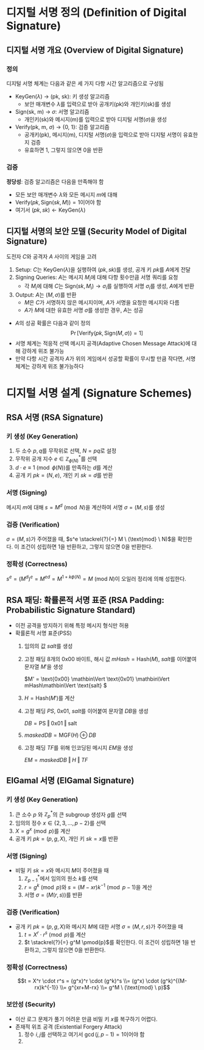 # 디지털 서명 정의 (Definition of Digital Signature)
## 디지털 서명 개요 (Overview of Digital Signature)
### 정의
디지털 서명 체계는 다음과 같은 세 가지 다항 시간 알고리즘으로 구성됨
- KeyGen($\lambda$) $\rightarrow$ (pk, sk): 키 생성 알고리즘
	- 보안 매개변수 $\lambda$를 입력으로 받아 공개키(pk)와 개인키(sk)를 생성
- Sign(sk, m) $\rightarrow$ $\sigma$: 서명 알고리즘
	- 개인키(sk)와 메시지(m)를 입력으로 받아 디지털 서명($\sigma$)을 생성
- Verify(pk, m, $\sigma$) $\rightarrow$ {0, 1}: 검증 알고리즘
	- 공개키(pk), 메시지(m), 디지털 서명($\sigma$)을 입력으로 받아 디지털 서명이 유효한지 검증
	- 유효하면 1, 그렇지 않으면 0을 반환

### 검증
**정당성**: 검증 알고리즘은 다음을 만족해야 함
- 모든 보안 매개변수 $\lambda$와 모든 메시지 $m$에 대해
- $\text{Verify}(pk, \text{Sign}(sk, M)) = 1$이어야 함
- 여기서 $(pk, sk) \leftarrow \text{KeyGen}(\lambda)$

## 디지털 서명의 보안 모델 (Security Model of Digital Signature)
도전자 $C$와 공격자 $A$ 사이의 게임을 고려
1. Setup: $C$는 KeyGen($\lambda$)을 실행하여 $(pk, sk)$를 생성, 공개 키 $pk$를 $A$에게 전달
2. Signing Queries: $A$는 메시지 $M_i$에 대해 다항 횟수만큼 서명 쿼리를 요청
	- 각 $M_i$에 대해 $C$는 $\text{Sign}(sk, M_i) → \sigma_i$를 실행하여 서명 $\sigma_i$를 생성, $A$에게 반환
3. Output: $A$는 $(M, \sigma)$를 반환
	- $M$은 $C$가 서명하지 않은 메시지이며, $A$가 서명을 요청한 메시지와 다름
	- $A$가 $M$에 대한 유효한 서명 $\sigma$를 생성한 경우, $A$는 성공

- $A$의 성공 확률은 다음과 같이 정의
$$\Pr[\text{Verify}(pk, \text{Sign}(M, \sigma)) = 1]$$
- 서명 체계는 적응적 선택 메시지 공격(Adaptive Chosen Message Attack)에 대해 강하게 위조 불가능
- 만약 다항 시간 공격자 $A$가 위의 게임에서 성공할 확률이 무시할 만큼 작다면, 서명 체계는 강하게 위조 불가능하다

# 디지털 서명 설계 (Signature Schemes)
## RSA 서명 (RSA Signature)
### 키 생성 (Key Generation)
1. 두 소수 $p, q$를 무작위로 선택, $N = pq$로 설정
2. 무작위 공개 지수 $e \in \mathbb{Z}^*_{\phi(N)}$를 선택
3. $d \cdot e \equiv 1 \pmod{\phi(N)}$를 만족하는 $d$를 계산
4. 공개 키 $pk = (N, e)$, 개인 키 $sk = d$를 반환

### 서명 (Signing)
메시지 $m$에 대해 $s = M^d \pmod{N}$을 계산하여 서명 $\sigma =(M, s)$를 생성

### 검증 (Verification)
$\sigma = (M, s)$가 주어졌을 때, $s^e \stackrel{?}{=} M \ (\text{mod} \ N)$을 확인한다. 이 조건이 성립하면 1을 반환하고, 그렇지 않으면 0을 반환한다.

### 정확성 (Correctness)
$s^e = (M^d)^e = M^{ed} = M^{1 + k\phi(N)} = M \ (\text{mod} \ N)$이 오일러 정리에 의해 성립한다.

## RSA 패딩: 확률론적 서명 표준 (RSA Padding: Probabilistic Signature Standard)
- 이전 공격을 방지하기 위해 특정 메시지 형식만 허용
- 확률론적 서명 표준(PSS)
	1. 임의의 값 $salt$를 생성
	2. 고정 패딩 8개의 0x00 바이트, 해시 값 $mHash = \text{Hash}(M)$, $salt$를 이어붙여 문자열 $M'$을 생성
	
		$M' = \text{0x00} \mathbin\Vert \text{0x01} \mathbin\Vert mHash\mathbin\Vert \text{salt} $
	4. $H = \text{Hash}(M')$를 계산
	5. 고정 패딩 $PS$, $0x01$, $salt$를 이어붙여 문자열 $DB$을 생성
		
		$DB = \text{PS} \mathbin\Vert \text{0x01} \mathbin\Vert \text{salt}$
	7. $maskedDB = \text{MGF}(H) \oplus DB$
	8. 고정 패딩 $TF$를 위해 인코딩된 메시지 $EM$을 생성
		
		$EM = maskedDB \mathbin\Vert H\mathbin\Vert TF$

## ElGamal 서명 (ElGamal Signature)
### 키 생성 (Key Generation)
1. 큰 소수 $p$ 와 $\mathbb{Z}_p^*$의 큰 subgroup 생성자 $g$를 선택
2. 임의의 정수 $x \in \{2, 3, \ldots, p-2\}$를 선택
3. $X = g^x \pmod{p}$를 계산
4. 공개 키 $pk = (p, g, X)$, 개인 키 $sk = x$를 반환

### 서명 (Signing)
- 비밀 키 $sk = x$와 메시지 $M$이 주어졌을 때
	1. $\mathbb{Z}_{p-1}^*$에서 임의의 원소 $k$를 선택
	2. $r = g^k \pmod{p}$와 $s = (M - xr)k^{-1} \pmod{p-1}$을 계산
	3. 서명 $\sigma = (M(r, s))$를 반환

### 검증 (Verification)
- 공개 키 $pk = (p, g, X)$와 메시지 $M$에 대한 서명 $\sigma = (M, r, s)$가 주어졌을 때
	1. $t = X^r \cdot r^s \pmod{p}$를 계산
	2. $t \stackrel{?}{=} g^M \pmod{p}$를 확인한다. 이 조건이 성립하면 1을 반환하고, 그렇지 않으면 0을 반환한다.

### 정확성 (Correctness)
$$t = X^r \cdot r^s = (g^x)^r \cdot (g^k)^s \\= (g^x) \cdot (g^k)^{(M-rx)k^{-1}} \\= g^{xr+M-rx} \\= g^M \ (\text{mod} \ p)$$

### 보안성 (Security)
- 이산 로그 문제가 풀기 어려운 만큼 비밀 키 $x$를 복구하기 어렵다.
- 존재적 위조 공격 (Existential Forgery Attack)
	1. 정수 $i, j$를 선택하고 여기서 $\gcd(j, p-1) = 1$이어야 함
	2. 